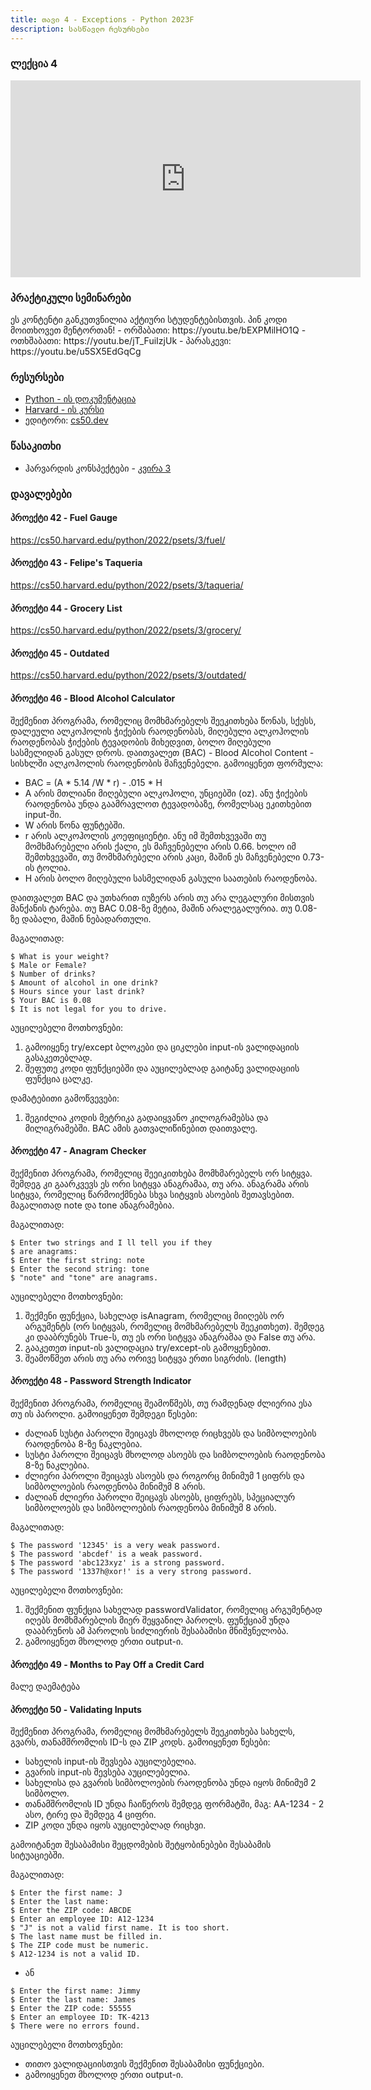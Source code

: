 ```yaml
---
title: თავი 4 - Exceptions - Python 2023F
description: სასწავლო რესურსები
---
```


### ლექცია 4
<iframe width="560" height="315" src="https://www.youtube.com/embed/vZrYLfCXSFk" title="YouTube video player" frameBorder="0" allow="accelerometer; autoplay; clipboard-write; encrypted-media; gyroscope; picture-in-picture; web-share" allowFullScreen></iframe>


### პრაქტიკული სემინარები

<Card>
<PinCodeProtectedContent>
    <Locked>
        ეს კონტენტი განკუთვნილია აქტიური სტუდენტებისთვის.
        პინ კოდი მოითხოვეთ მენტორთან!
    </Locked>
    <Unlocked>
        - ორშაბათი: https://youtu.be/bEXPMilHO1Q
        - ოთხშაბათი: https://youtu.be/jT_FuiIzjUk
        - პარასკევი: https://youtu.be/u5SX5EdGqCg
    </Unlocked>
</PinCodeProtectedContent>
</Card>

### რესურსები
- [Python - ის დოკუმენტაცია](https://docs.python.org/3/library/)
- [Harvard - ის კურსი](https://cs50.harvard.edu/python/2022/)
- ედიტორი: [cs50.dev](https://cs50.dev/)

### წასაკითხი
- ჰარვარდის კონსპექტები - [კვირა 3](https://cs50.harvard.edu/python/2022/notes/3/)

### დავალებები

#### პროექტი 42 - Fuel Gauge
https://cs50.harvard.edu/python/2022/psets/3/fuel/

#### პროექტი 43 - Felipe's Taqueria
https://cs50.harvard.edu/python/2022/psets/3/taqueria/

#### პროექტი 44 - Grocery List
https://cs50.harvard.edu/python/2022/psets/3/grocery/

#### პროექტი 45 - Outdated
https://cs50.harvard.edu/python/2022/psets/3/outdated/

#### პროექტი 46 - Blood Alcohol Calculator

შექმენით პროგრამა, რომელიც მომხმარებელს შეეკითხება წონას, სქესს, დალეული ალკოჰოლის ჭიქების რაოდენობას,
მიღებული ალკოჰოლის რაოდენობას ჭიქების ტევადობის მიხედვით, ბოლო მიღებული სასმელიდან გასულ დროს.
დაითვალეთ (BAC) - Blood Alcohol Content - სისხლში ალკოჰოლის რაოდენობის მაჩვენებელი.
გამოიყენეთ ფორმულა:
- BAC = (A * 5.14 /W * r) - .015 * H
- A არის მთლიანი მიღებული ალკოჰოლი, უნციებში (oz). ანუ ჭიქების რაოდენობა უნდა გაამრავლოთ ტევადობაზე, რომელსაც ეკითხებით input-ში.
- W არის წონა ფუნტებში.
- r არის ალკოჰოლის კოეფიციენტი. ანუ იმ შემთხვევაში თუ მომხმარებელი არის ქალი, ეს მაჩვენებელი არის 0.66. ხოლო იმ შემთხვევაში, თუ მომხმარებელი არის კაცი, მაშინ ეს მაჩვენებელი 0.73-ის ტოლია.
- H არის ბოლო მიღებული სასმელიდან გასული საათების რაოდენობა.

დაითვალეთ BAC და უთხარით იუზერს არის თუ არა ლეგალური მისთვის მანქანის ტარება. თუ BAC 0.08-ზე მეტია, მაშინ არალეგალურია. თუ 0.08-ზე დაბალი, მაშინ ნებადართული.


მაგალითად:
```shell
$ What is your weight?
$ Male or Female? 
$ Number of drinks?
$ Amount of alcohol in one drink? 
$ Hours since your last drink? 
$ Your BAC is 0.08
$ It is not legal for you to drive.
```

აუცილებელი მოთხოვნები:
1. გამოიყენე try/except ბლოკები და ციკლები input-ის ვალიდაციის გასაკეთებლად.
1. შეფუთე კოდი ფუნქციებში და აუცილებლად გაიტანე ვალიდაციის ფუნქცია ცალკე.

დამატებითი გამოწვევები:
1. შეგიძლია კოდის მეტრიკა გადაიყვანო კილოგრამებსა და მილიგრამებში. BAC ამის გათვალიწინებით დაითვალე.

#### პროექტი 47 - Anagram Checker
შექმენით პროგრამა, რომელიც შეეიკითხება მომხმარებელს ორ სიტყვა. შემდეგ კი გაარკვევს ეს ორი სიტყვა ანაგრამაა, თუ არა.
ანაგრამა არის სიტყვა, რომელიც წარმოიქმნება სხვა სიტყვის ასოების შეთავსებით. მაგალითად note და tone ანაგრამებია.

მაგალითად:
```shell
$ Enter two strings and I ll tell you if they
$ are anagrams:
$ Enter the first string: note
$ Enter the second string: tone
$ "note" and "tone" are anagrams.
```

აუცილებელი მოთხოვნები:
1. შექმენი ფუნქცია, სახელად isAnagram, რომელიც მიიღებს ორ არგუმენტს (ორ სიტყვას, რომელიც მომხმარებელს შეეკითხეთ). შემდეგ კი დააბრუნებს True-ს, თუ ეს ორი სიტყვა ანაგრამაა და False თუ არა. 
1. გააკეთეთ input-ის ვალიდაცია try/except-ის გამოყენებით.
1. შეამოწმეთ არის თუ არა ორივე სიტყვა ერთი სიგრძის. (length)

#### პროექტი 48 - Password Strength Indicator
შექმენით პროგრამა, რომელიც შეამოწმებს, თუ რამდენად ძლიერია ესა თუ ის პაროლი. გამოიყენეთ შემდეგი წესები:
- ძალიან სუსტი პაროლი შეიცავს მხოლოდ რიცხვებს და სიმბოლოების რაოდენობა 8-ზე ნაკლებია.
- სუსტი პაროლი შეიცავს მხოლოდ ასოებს და სიმბოლოების რაოდენობა 8-ზე ნაკლებია.
- ძლიერი პაროლი შეიცავს ასოებს და როგორც მინიმუმ 1 ციფრს და სიმბოლოების რაოდენობა მინიმუმ 8 არის.
- ძალიან ძლიერი პაროლი შეიცავს ასოებს, ციფრებს, სპეციალურ სიმბოლოებს და სიმბოლოების რაოდენობა მინიმუმ 8 არის.

მაგალითად:
```shell
$ The password '12345' is a very weak password.
$ The password 'abcdef' is a weak password.
$ The password 'abc123xyz' is a strong password.
$ The password '1337h@xor!' is a very strong password.
```

აუცილებელი მოთხოვნები:
1. შექმენით ფუნქცია სახელად passwordValidator, რომელიც არგუმენტად იღებს მომხმარებლის მიერ შეყვანილ პაროლს. ფუნქციამ უნდა დააბრუნოს ამ პაროლის სიძლიერის შესაბამისი მნიშვნელობა.
1. გამოიყენეთ მხოლოდ ერთი output-ი.


#### პროექტი 49 - Months to Pay Off a Credit Card
მალე დაემატება

#### პროექტი 50 - Validating Inputs
შექმენით პროგრამა, რომელიც მომხმარებელს შეეკითხება სახელს, გვარს, თანამშრომლის ID-ს და ZIP კოდს. გამოიყენეთ წესები:
- სახელის input-ის შევსება აუცილებელია.
- გვარის input-ის შევსება აუცილებელია.
- სახელისა და გვარის სიმბოლოების რაოდენობა უნდა იყოს მინიმუმ 2 სიმბოლო.
- თანამშრომლის ID უნდა ჩაიწეროს შემდეგ ფორმატში, მაგ: AA-1234 - 2 ასო, ტირე და შემდეგ 4 ციფრი.
- ZIP კოდი უნდა იყოს აუცილებლად რიცხვი.

გამოიტანეთ შესაბამისი შეცდომების შეტყობინებები შესაბამის სიტუაციებში.


მაგალითად:
```shell
$ Enter the first name: J
$ Enter the last name:
$ Enter the ZIP code: ABCDE
$ Enter an employee ID: A12-1234
$ "J" is not a valid first name. It is too short.
$ The last name must be filled in.
$ The ZIP code must be numeric.
$ A12-1234 is not a valid ID.
```
- ან
```shell
$ Enter the first name: Jimmy
$ Enter the last name: James
$ Enter the ZIP code: 55555
$ Enter an employee ID: TK-4213
$ There were no errors found.
```
აუცილებელი მოთხოვნები:
- თითო ვალიდაციისთვის შექმენით შესაბამისი ფუნქციები.
- გამოიყენეთ მხოლოდ ერთი output-ი.